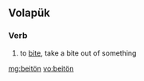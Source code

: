 ==Volapük==

===Verb===
{{infl|vo|verb}}

# to [[bite]], take a bite out of something

[[mg:beitön]]
[[vo:beitön]]